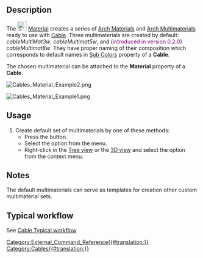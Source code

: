 <languages/>
<translate>

<!--T:1-->
{{Docnav
|[[Cables_CableLightPoint|CableLightPoint]]
|[[Cables_SupportPoint|SupportPoint]]
|[[Cables_Workbench|Cables]]
|IconL=Cables_CableLightPoint.svg
|IconR=Cables_SupportPoint.svg
|IconC=Cables_workbench_icon.svg
}}

<!--T:2-->
{{GuiCommand
|Name=Cables Material
|MenuLocation=Cables → Cable Materials
|Workbenches=[[Cables_Workbench|Cables]]
|Shortcut=
|Version=0.1.0
|SeeAlso=[[Cables_Cable|Cables Cable]], [[Cables_CableBox|Cables CableBox]]
}}

==Description== <!--T:3-->

<!--T:4-->
The [[Image:Cables_Material.svg|24px]] [[Cables_Material|Material]] creates a series of [[Arch_SetMaterial|Arch Materials]] and [[Arch_MultiMaterial|Arch Multimaterials]] ready to use with [[Cables_Cable|Cable]]. Three multimaterials are created by default: ''cableMultiMat3w'', ''cableMultimat5w'', and (<span style="color:purple;">introduced in version 0.2.0</span>) ''cableMultimat8w''. They have proper naming of their composition which corresponds to default names in [[Cables_Cable#Properties|Sub Colors]] property of a '''Cable'''.

<!--T:5-->
The chosen multimaterial can be attached to the '''Material''' property of a '''Cable'''.

</translate>
[[Image:Cables_Material_Example2.png]]

[[Image:Cables_Material_Example1.png]]
<translate>
<!--T:6-->
{{Caption|Example of the default multimaterials:<br/>There are J, L1, N, PE, CU names visible}}

==Usage== <!--T:7-->

<!--T:8-->
# Create default set of multimaterials by one of these methods:
#* Press the {{Button|[[Image:Cables_Material.svg|16px]] [[Cables_Material|Cable Materials]]}} button.
#* Select the {{MenuCommand|Cables → [[Image:Cables_Material.svg|16px]] Cable Materials}} option from the menu.
#* Right-click in the [[Tree_view|Tree view]] or the [[3D_view|3D view]] and select the {{MenuCommand|Cables → [[Image:Cables_Material.svg|16px]] Cable Materials}} option from the context menu.

==Notes== <!--T:9-->

<!--T:10-->
The default multimaterials can serve as templates for creation other custom multimaterial sets.

==Typical workflow== <!--T:11-->

<!--T:12-->
See [[Cables_Cable#Typical workflow|Cable Typical workflow]]


<!--T:13-->
{{Docnav
|[[Cables_CableLightPoint|CableLightPoint]]
|[[Cables_SupportPoint|SupportPoint]]
|[[Cables_Workbench|Cables]]
|IconL=Cables_CableLightPoint.svg
|IconR=Cables_SupportPoint.svg
|IconC=Cables_workbench_icon.svg
}}

</translate>
[[Category:External_Command_Reference{{#translation:}}]]
[[Category:Cables{{#translation:}}]]